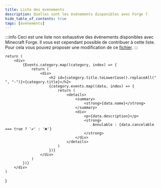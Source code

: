 ```yaml
---
title: Liste des événements
description: Quelles sont les événements disponibles avec Forge ?
hide_table_of_contents: true
tags: [événements]
---
```



:::info
Ceci est une liste non exhaustive des événements disponibles avec Minecraft Forge. Il vous est cependant possible de contribuer à cette liste. Pour cela vous pouvez proposer une modification de ce [fichier](https://github.com/Les-Moddeurs-Francais/Documentation-Forge/blob/master/static/file/events.json).
:::

    return (
        <div>
            {Events.category.map((category, index) => {
                return (
                    <div>
                        <h2 id={category.title.toLowerCase().replaceAll(" ", "-")}>{category.title}</h2>
                        {category.events.map((data, index) => {
                            return (
                                <details>
                                    <summary>
                                        <strong>{data.name}</strong>
                                    </summary>
                                    <div>
                                        <p>{data.description}</p>
                                        <strong>
                                            Annulable : {data.cancelable === true ? '✔' : '❌'}
                                        </strong>
                                    </div>
                                </details>
                            )
                        })}
                    </div>
                )
            })}
        </div>
    )
}

<EventList/>